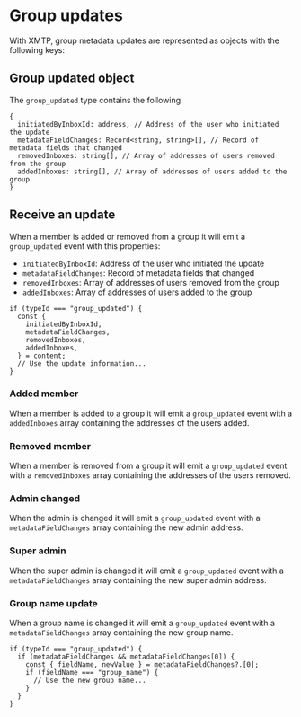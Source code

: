 # Group updates

With XMTP, group metadata updates are represented as objects with the following keys:

## Group updated object

The `group_updated` type contains the following

```tsx
{
  initiatedByInboxId: address, // Address of the user who initiated the update
  metadataFieldChanges: Record<string, string>[], // Record of metadata fields that changed
  removedInboxes: string[], // Array of addresses of users removed from the group
  addedInboxes: string[], // Array of addresses of users added to the group
}
```

## Receive an update

When a member is added or removed from a group it will emit a `group_updated` event with this properties:

- `initiatedByInboxId`: Address of the user who initiated the update
- `metadataFieldChanges`: Record of metadata fields that changed
- `removedInboxes`: Array of addresses of users removed from the group
- `addedInboxes`: Array of addresses of users added to the group

```tsx
if (typeId === "group_updated") {
  const {
    initiatedByInboxId,
    metadataFieldChanges,
    removedInboxes,
    addedInboxes,
  } = content;
  // Use the update information...
}
```

### Added member

When a member is added to a group it will emit a `group_updated` event with a `addedInboxes` array containing the addresses of the users added.

### Removed member

When a member is removed from a group it will emit a `group_updated` event with a `removedInboxes` array containing the addresses of the users removed.

### Admin changed

When the admin is changed it will emit a `group_updated` event with a `metadataFieldChanges` array containing the new admin address.

### Super admin

When the super admin is changed it will emit a `group_updated` event with a `metadataFieldChanges` array containing the new super admin address.

### Group name update

When a group name is changed it will emit a `group_updated` event with a `metadataFieldChanges` array containing the new group name.

```tsx
if (typeId === "group_updated") {
  if (metadataFieldChanges && metadataFieldChanges[0]) {
    const { fieldName, newValue } = metadataFieldChanges?.[0];
    if (fieldName === "group_name") {
      // Use the new group name...
    }
  }
}
```
